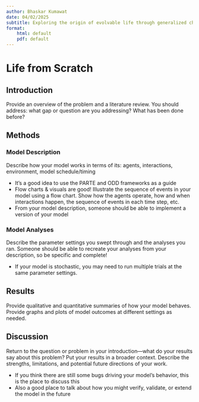```yaml
---
author: Bhaskar Kumawat
date: 04/02/2025
subtitle: Exploring the origin of evolvable life through generalized chemistries
format: 
    html: default
    pdf: default
---
```

# Life from Scratch {.unnumbered}

## Introduction

Provide an overview of the problem and a literature review. You should address: what gap or question are you addressing? What has been done before?

## Methods

### Model Description

Describe how your model works in terms of its: agents, interactions, environment, model schedule/timing

- It’s a good idea to use the PARTE and ODD frameworks as a guide
- Flow charts & visuals are good! Illustrate the sequence of events in your model using a flow chart. Show how the agents operate, how and when interactions happen, the sequence of events in each time step, etc.
- From your model description, someone should be able to implement a version of your model

### Model Analyses
Describe the parameter settings you swept through and the analyses you ran. Someone should be able to recreate your analyses from your description, so be specific and complete!

- If your model is stochastic, you may need to run multiple trials at the same parameter settings.

## Results
Provide qualitative and quantitative summaries of how your model behaves. Provide graphs and plots of model outcomes at different settings as needed.

## Discussion

Return to the question or problem in your introduction—what do your results say about this problem? Put your results in a broader context. Describe the strengths, limitations, and potential future directions of your work.

- If you think there are still some bugs driving your model’s behavior, this is the place to discuss this
- Also a good place to talk about how you might verify, validate, or extend the model in the future